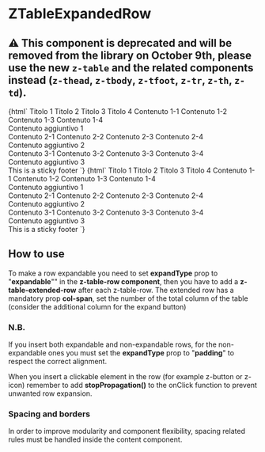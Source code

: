 
<Meta
  title="ZTableExpandedRow"
  component="z-table-expanded-row"
/>

# ZTableExpandedRow

## ⚠️ This component is deprecated and will be removed from the library on October 9th, please use the new `z-table` and the related components instead (`z-thead`, `z-tbody`, `z-tfoot`, `z-tr`, `z-th`, `z-td`).

<Canvas>
  <Story name="ZTableExpandedRow-all-expanded">
    {html`<style>
        .expanded-row-content {
          margin: 0 calc(var(--space-unit) * 2) 0 calc(var(--space-unit) * 2);
          padding: calc(var(--space-unit) * 2) 0 calc(var(--space-unit) * 2) 0;
          border-top: 1px solid var(--gray200);
        }
      </style>
      <z-table bordered="true">
        <z-table-head>
          <z-table-header-row expandable="true">
            <z-table-header>
              <span>Titolo 1</span>
            </z-table-header>
            <z-table-header>
              <span>Titolo 2</span>
            </z-table-header>
            <z-table-header>
              <span>Titolo 3</span>
            </z-table-header>
            <z-table-header>
              <span>Titolo 4</span>
            </z-table-header>
          </z-table-header-row>
        </z-table-head>
        <z-table-body>
          <z-table-row expanded-type="expandable">
            <z-table-cell>
              <span>Contenuto 1-1</span>
            </z-table-cell>
            <z-table-cell>
              <span>Contenuto 1-2</span>
            </z-table-cell>
            <z-table-cell>
              <span>Contenuto 1-3</span>
            </z-table-cell>
            <z-table-cell>
              <span>Contenuto 1-4</span>
            </z-table-cell>
          </z-table-row>
          <z-table-expanded-row col-span="5">
            <div class="expanded-row-content">Contenuto aggiuntivo 1</div>
          </z-table-expanded-row>
          <z-table-row expanded-type="expandable">
            <z-table-cell>
              <span>Contenuto 2-1</span>
            </z-table-cell>
            <z-table-cell>
              <span>Contenuto 2-2</span>
            </z-table-cell>
            <z-table-cell>
              <span>Contenuto 2-3</span>
            </z-table-cell>
            <z-table-cell>
              <span>Contenuto 2-4</span>
            </z-table-cell>
          </z-table-row>
          <z-table-expanded-row col-span="5">
            <div class="expanded-row-content">Contenuto aggiuntivo 2</div>
          </z-table-expanded-row>
          <z-table-row expanded-type="expandable">
            <z-table-cell>
              <span>Contenuto 3-1</span>
            </z-table-cell>
            <z-table-cell>
              <span>Contenuto 3-2</span>
            </z-table-cell>
            <z-table-cell>
              <span>Contenuto 3-3</span>
            </z-table-cell>
            <z-table-cell>
              <span>Contenuto 3-4</span>
            </z-table-cell>
          </z-table-row>
          <z-table-expanded-row col-span="5">
            <div class="expanded-row-content">Contenuto aggiuntivo 3</div>
          </z-table-expanded-row>
        </z-table-body>
        <z-table-sticky-footer slot="sticky-footer">
          <span>This is a sticky footer</span>
        </z-table-sticky-footer>
      </z-table>`}
  </Story>
  <Story name="ZTableExpandedRow-mix">
    {html`<style>
        .expanded-row-content {
          margin: 0 calc(var(--space-unit) * 2) 0 calc(var(--space-unit) * 2);
          padding: calc(var(--space-unit) * 2) 0 calc(var(--space-unit) * 2) 0;
          border-top: 1px solid var(--gray200);
        }
      </style>
      <z-table bordered="true">
        <z-table-head>
          <z-table-header-row expandable="true">
            <z-table-header>
              <span>Titolo 1</span>
            </z-table-header>
            <z-table-header>
              <span>Titolo 2</span>
            </z-table-header>
            <z-table-header>
              <span>Titolo 3</span>
            </z-table-header>
            <z-table-header>
              <span>Titolo 4</span>
            </z-table-header>
          </z-table-header-row>
        </z-table-head>
        <z-table-body>
          <z-table-row expanded-type="padding">
            <z-table-cell>
              <span>Contenuto 1-1</span>
            </z-table-cell>
            <z-table-cell>
              <span>Contenuto 1-2</span>
            </z-table-cell>
            <z-table-cell>
              <span>Contenuto 1-3</span>
            </z-table-cell>
            <z-table-cell>
              <span>Contenuto 1-4</span>
            </z-table-cell>
          </z-table-row>
          <z-table-expanded-row col-span="5">
            <div>Contenuto aggiuntivo 1</div>
          </z-table-expanded-row>
          <z-table-row expanded-type="expandable">
            <z-table-cell>
              <span>Contenuto 2-1</span>
            </z-table-cell>
            <z-table-cell>
              <span>Contenuto 2-2</span>
            </z-table-cell>
            <z-table-cell>
              <span>Contenuto 2-3</span>
            </z-table-cell>
            <z-table-cell>
              <span>Contenuto 2-4</span>
            </z-table-cell>
          </z-table-row>
          <z-table-expanded-row col-span="5">
            <div class="expanded-row-content">Contenuto aggiuntivo 2</div>
          </z-table-expanded-row>
          <z-table-row expanded-type="padding">
            <z-table-cell>
              <span>Contenuto 3-1</span>
            </z-table-cell>
            <z-table-cell>
              <span>Contenuto 3-2</span>
            </z-table-cell>
            <z-table-cell>
              <span>Contenuto 3-3</span>
            </z-table-cell>
            <z-table-cell>
              <span>Contenuto 3-4</span>
            </z-table-cell>
          </z-table-row>
          <z-table-expanded-row col-span="5">
            <div>Contenuto aggiuntivo 3</div>
          </z-table-expanded-row>
        </z-table-body>
        <z-table-sticky-footer slot="sticky-footer">
          <span>This is a sticky footer</span>
        </z-table-sticky-footer>
      </z-table>`}
  </Story>
</Canvas>

<ArgsTable of="z-table-expanded-row" />

## How to use

To make a row expandable you need to set **expandType** prop to "**expandable**"" in the **z-table-row component**, then
you have to add a **z-table-extended-row** after each z-table-row.
The extended row has a mandatory prop **col-span**, set the number of the total column of the table (consider the additional column for the
expand button)

### N.B.

If you insert both expandable and non-expandable rows, for the non-expandable ones you must set the **expandType** prop to "**padding**"
to respect the correct alignment.

When you insert a clickable element in the row (for example z-button or z-icon) remember to add **stopPropagation()**
to the onClick function to prevent unwanted row expansion.

### Spacing and borders

In order to improve modularity and component flexibility, spacing related rules must be handled inside the content component.
